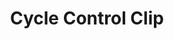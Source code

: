 ---
description: Cycle of animation controlled by a parameter. Now an animation clip of itself
title: Cycle Control Clip
---